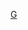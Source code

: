 {{Catnav|頁面分類|...|墨西哥體育|墨西哥足球|效力墨西哥球會的球員}}
{{Catnav|頁面分類|...|各國足球|墨西哥足球|效力墨西哥球會的球員}}

[[Category:效力墨西哥球會的球員|G]]